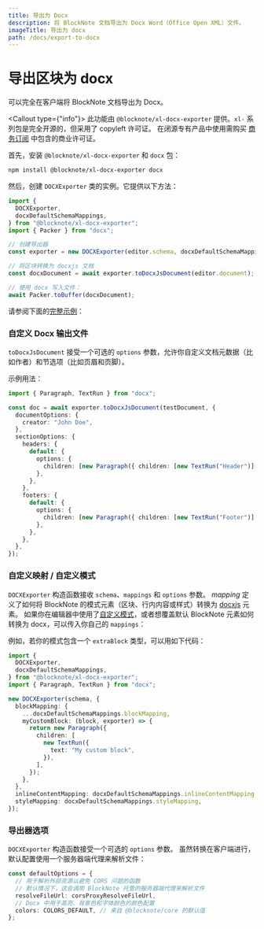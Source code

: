 ```yaml
---
title: 导出为 Docx
description: 将 BlockNote 文档导出为 Docx Word（Office Open XML）文件。
imageTitle: 导出为 docx
path: /docs/export-to-docx
---
```



# 导出区块为 docx

可以完全在客户端将 BlockNote 文档导出为 Docx。

<Callout type={"info"}>
  此功能由 `@blocknote/xl-docx-exporter` 提供。`xl-`
  系列包是完全开源的，但采用了 copyleft 许可证。 在闭源专有产品中使用需购买
  [商务订阅](/pricing) 中包含的商业许可证。
</Callout>

首先，安装 `@blocknote/xl-docx-exporter` 和 `docx` 包：

```bash
npm install @blocknote/xl-docx-exporter docx
```

然后，创建 `DOCXExporter` 类的实例。它提供以下方法：

```typescript
import {
  DOCXExporter,
  docxDefaultSchemaMappings,
} from "@blocknote/xl-docx-exporter";
import { Packer } from "docx";

// 创建导出器
const exporter = new DOCXExporter(editor.schema, docxDefaultSchemaMappings);

// 将区块转换为 docxjs 文档
const docxDocument = await exporter.toDocxJsDocument(editor.document);

// 使用 docx 写入文件：
await Packer.toBuffer(docxDocument);
```

请参阅下面的[完整示例](/examples/interoperability/converting-blocks-to-docx)：

<Example name="interoperability/converting-blocks-to-docx" />

### 自定义 Docx 输出文件

`toDocxJsDocument` 接受一个可选的 `options` 参数，允许你自定义文档元数据（比如作者）和节选项（比如页眉和页脚）。

示例用法：

```typescript
import { Paragraph, TextRun } from "docx";

const doc = await exporter.toDocxJsDocument(testDocument, {
  documentOptions: {
    creator: "John Doe",
  },
  sectionOptions: {
    headers: {
      default: {
        options: {
          children: [new Paragraph({ children: [new TextRun("Header")] })],
        },
      },
    },
    footers: {
      default: {
        options: {
          children: [new Paragraph({ children: [new TextRun("Footer")] })],
        },
      },
    },
  },
});
```

### 自定义映射 / 自定义模式

`DOCXExporter` 构造函数接收 `schema`、`mappings` 和 `options` 参数。
_mapping_ 定义了如何将 BlockNote 的模式元素（区块、行内内容或样式）转换为 [docxjs](https://docx.js.org/) 元素。
如果你在编辑器中使用了[自定义模式](/docs/custom-schemas)，或者想覆盖默认 BlockNote 元素如何转换为 docx，可以传入你自己的 `mappings`：

例如，若你的模式包含一个 `extraBlock` 类型，可以用如下代码：

```typescript
import {
  DOCXExporter,
  docxDefaultSchemaMappings,
} from "@blocknote/xl-docx-exporter";
import { Paragraph, TextRun } from "docx";

new DOCXExporter(schema, {
  blockMapping: {
    ...docxDefaultSchemaMappings.blockMapping,
    myCustomBlock: (block, exporter) => {
      return new Paragraph({
        children: [
          new TextRun({
            text: "My custom block",
          }),
        ],
      });
    },
  },
  inlineContentMapping: docxDefaultSchemaMappings.inlineContentMapping,
  styleMapping: docxDefaultSchemaMappings.styleMapping,
});
```

### 导出器选项

`DOCXExporter` 构造函数接受一个可选的 `options` 参数。
虽然转换在客户端进行，默认配置使用一个服务器端代理来解析文件：

```typescript
const defaultOptions = {
  // 用于解析外部资源以避免 CORS 问题的函数
  // 默认情况下，这会调用 BlockNote 托管的服务器端代理来解析文件
  resolveFileUrl: corsProxyResolveFileUrl,
  // Docx 中用于高亮、背景色和字体颜色的颜色配置
  colors: COLORS_DEFAULT, // 来自 @blocknote/core 的默认值
};
```
